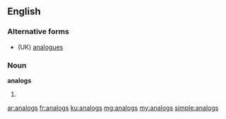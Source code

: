 ==English==

===Alternative forms===
* (UK) [[analogues]]

===Noun===
'''analogs'''

# {{US}} {{plural of|analog}}

[[ar:analogs]]
[[fr:analogs]]
[[ku:analogs]]
[[mg:analogs]]
[[my:analogs]]
[[simple:analogs]]